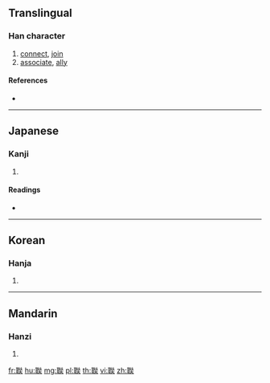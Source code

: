 {{character info/new}}
{{also|聯}}
==Translingual==

===Han character===
{{Han char|rn=128|rad=耳|as=09|sn=15|four=|canj=SJVIK}}

# [[connect]], [[join]]
# [[associate]], [[ally]]

====References====
* {{Han ref|kx=0968.391|hdz=42793.030|uh=806B|ud=32875}}

----

==Japanese==

===Kanji===
{{ja-kanji|grade=|rs=耳09}}

# {{defn|lang=ja|sort=耳09}}

====Readings====
* {{ja-readings|on=[[れん]] (ren)|kun=[[つらなる]] (tsuranaru), [[つらねる]] (tsuraneru)|nanori=}}

----

==Korean==

===Hanja===
{{ko-hanja|hangeul=[[련]]>[[연]]|eumhun=|rv=ryeon>yeon|mr=ryŏn>yŏn|y=lyen>yen}}

# {{defn|lang=ko|sort=耳09}}

----

==Mandarin==

===Hanzi===
{{cmn-hanzi|pin=[[lián]] ([[lian2]])|wg=lien<sup>2</sup>}}

# {{defn|lang=cmn|sort=耳09}}

[[fr:聫]]
[[hu:聫]]
[[mg:聫]]
[[pl:聫]]
[[th:聫]]
[[vi:聫]]
[[zh:聫]]
